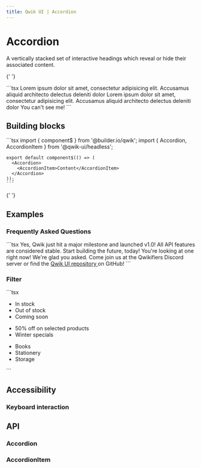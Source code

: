 ```yaml
---
title: Qwik UI | Accordion
---
```


 
# Accordion

A vertically stacked set of interactive headings which reveal or hide
their associated content.

{' '}

<Example01>
  ```tsx
  <Accordion class="p-4 bg-slate-800 w-60">
    <AccordionItem label="Heading 1">
      Lorem ipsum dolor sit amet, consectetur adipisicing elit. Accusamus
      aliquid architecto delectus deleniti dolor
    </AccordionItem>
    <AccordionItem label="Heading 2">
      Lorem ipsum dolor sit amet, consectetur adipisicing elit. Accusamus
      aliquid architecto delectus deleniti dolor
    </AccordionItem>
    <AccordionItem
      label="Heading 3"
      disabled
      class="disabled:cursor-not-allowed text-gray-400"
    >
      You can't see me!
    </AccordionItem>
  </Accordion>
  ```
</Example01>

## Building blocks

  <CodeExample>
    ```tsx
    import { component$ } from '@builder.io/qwik';
    import { Accordion, AccordionItem } from '@qwik-ui/headless';

    export default component$(() => (
      <Accordion>
        <AccordionItem>Content</AccordionItem>
      </Accordion>
    ));
    ```

  </CodeExample>

{' '}

## Examples

### Frequently Asked Questions

<Example02>
  ```tsx
  <Accordion class="mt-4 p-4 bg-slate-800">
    <AccordionItem label="Is Qwik production-ready?">
      Yes, Qwik just hit a major milestone and launched v1.0! All API features
      are considered stable. Start building the future, today!
    </AccordionItem>
    <AccordionItem label="Is there a UI library I can use with Qwik?">
      You're looking at one right now!
    </AccordionItem>
    <AccordionItem label="How can I contribute to Qwik UI?">
      We're glad you asked. Come join us at the Qwikifiers Discord server or
      find the
      <a
        class="text-[var(--qwik-light-blue)] inline"
        href="https://github.com/qwikifiers/qwik-ui"
      >
        Qwik UI repository
      </a>
      on GitHub!
    </AccordionItem>
  </Accordion>
  ```
</Example02>

### Filter

<Example03>
  ```tsx
  <Accordion class="mt-4 p-4 bg-slate-800">
    <AccordionItem label="Availability">
      <ul>
        <li>
          <Checkbox.Label class="flex" htmlFor="in-stock">
            <Checkbox.Root id="in-stock" />
            In stock
          </Checkbox.Label>
        </li>
        <li>
          <Checkbox.Label class="flex" htmlFor="out-of-stock">
            <Checkbox.Root id="out-of-stock" />
            Out of stock
          </Checkbox.Label>
        </li>
        <li>
          <Checkbox.Label class="flex" htmlFor="coming-soon">
            <Checkbox.Root id="coming-soon" />
            Coming soon
          </Checkbox.Label>
        </li>
      </ul>
    </AccordionItem>
    <AccordionItem label="Promotions">
      <ul>
        <li>
          <Checkbox.Label class="flex" htmlFor="fifty-off">
            <Checkbox.Root id="fifty-off" />
            50% off on selected products
          </Checkbox.Label>
        </li>
        <li>
          <Checkbox.Label class="flex" htmlFor="winter-special">
            <Checkbox.Root id="winter-special" />
            Winter specials
          </Checkbox.Label>
        </li>
      </ul>
    </AccordionItem>
    <AccordionItem label="Category">
      <ul>
        <li>
          <Checkbox.Label class="flex" htmlFor="books">
            <Checkbox.Root id="books" />
            Books
          </Checkbox.Label>
        </li>
        <li>
          <Checkbox.Label class="flex" htmlFor="stationery">
            <Checkbox.Root id="stationery" />
            Stationery
          </Checkbox.Label>
        </li>
        <li>
          <Checkbox.Label class="flex" htmlFor="storage">
            <Checkbox.Root id="storage" />
            Storage
          </Checkbox.Label>
        </li>
      </ul>
    </AccordionItem>
  </Accordion>
  ```
</Example03>

## Accessibility

### Keyboard interaction

## API

### Accordion

### AccordionItem
